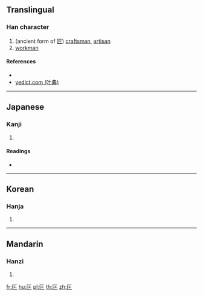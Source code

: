 {{character info/new}}
==Translingual==

===Han character===
{{Han char|rn=22|rad=匚|as=03|sn=5|four=|canj=SM,XXSM|ids=⿷匚工}}

# (ancient form of [[匠]]) [[craftsman]], [[artisan]]
# [[workman]]

====References====
* {{Han ref|kx=0153.170|dkj=02600|dj=0345.060|hdz=10082.020|uh=531E|ud=21278}}
* [http://yedict.com/htm/53/531E.htm yedict.com (叶典)]

----

==Japanese==

===Kanji===
{{ja-kanji|grade=|rs=匚03}}

# {{defn|lang=ja|sort=匚03}}

====Readings====
* {{ja-readings|on=[[しょう]] (shō)|kun=[[たくみ]] (takumi)}}

----

==Korean==

===Hanja===
{{ko-hanja|hangeul=장|rv=jang|mr=chang}}

# {{defn|lang=ko|sort=匚03}}

----

==Mandarin==

===Hanzi===
{{cmn-hanzi|pin=[[jiàng]] ([[jiang4]])|wg=chiang<sup>4</sup>}}

# {{defn|lang=cmn|sort=匚03}}

[[fr:匞]]
[[hu:匞]]
[[pl:匞]]
[[th:匞]]
[[zh:匞]]